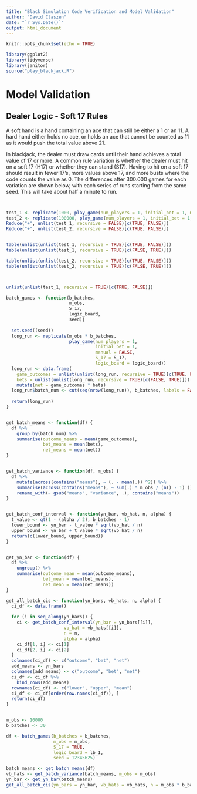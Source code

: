 ```yaml
---
title: "Black Simulation Code Verification and Model Validation"
author: "David Claszen"
date: "`r Sys.Date()`"
output: html_document
---
```


```r
knitr::opts_chunk$set(echo = TRUE)
```

```r
library(ggplot2)
library(tidyverse)
library(janitor)
source("play_blackjack.R")
```

# Model Validation

## Dealer Logic - Soft 17 Rules

A soft hand is a hand containing an ace that can still be either a 1 or an 11. A hard hand either holds no ace, or holds an ace that cannot be counted as 11 as it would push the total value above 21.

In blackjack, the dealer must draw cards until their hand achieves a total value of 17 or more. A common rule variation is whether the dealer must hit on a soft 17 (H17) or whether they can stand (S17). Having to hit on a soft 17 should result in fewer 17's, more values above 17, and more busts where the code counts the value as 0. The differences after 300.000 games for each variation are shown below, with each series of runs starting from the same seed. This will take about half a minute to run.




```r

```
```r

```




```r

test_1 <- replicate(1000, play_game(num_players = 1, initial_bet = 1, manual = FALSE, S_17 = TRUE, logic_board = lb_1))
test_2 <- replicate(100000, play_game(num_players = 1, initial_bet = 1, manual = FALSE, S_17 = FALSE, logic_board = lb_1))
Reduce("+", unlist(test_1, recursive = FALSE)[c(TRUE, FALSE)])
Reduce("+", unlist(test_2, recursive = FALSE)[c(TRUE, FALSE)])


table(unlist(unlist(test_1, recursive = TRUE)[c(TRUE, FALSE)]))
table(unlist(unlist(test_1, recursive = TRUE)[c(FALSE, TRUE)]))

table(unlist(unlist(test_2, recursive = TRUE)[c(TRUE, FALSE)]))
table(unlist(unlist(test_2, recursive = TRUE)[c(FALSE, TRUE)]))



unlist(unlist(test_1, recursive = TRUE)[c(TRUE, FALSE)])

```




```r
batch_games <- function(b_batches,
                        m_obs,
                        S_17,
                        logic_board,
                        seed){
  
  set.seed((seed))
  long_run <- replicate(m_obs * b_batches,
                        play_game(num_players = 1,
                                  initial_bet = 1,
                                  manual = FALSE,
                                  S_17 = S_17,
                                  logic_board = logic_board))
  long_run <- data.frame(
    game_outcomes = unlist(unlist(long_run, recursive = TRUE)[c(TRUE, FALSE)]),
    bets = unlist(unlist(long_run, recursive = TRUE)[c(FALSE, TRUE)])) %>%
    mutate(net = game_outcomes * bets)
  long_run$batch_num <- cut(seq(nrow(long_run)), b_batches, labels = FALSE)
  
  return(long_run)
}


get_batch_means <- function(df) {
  df %>% 
    group_by(batch_num) %>% 
    summarise(outcome_means = mean(game_outcomes),
              bet_means = mean(bets),
              net_means = mean(net))
}


get_batch_variance <- function(df, m_obs) {
  df %>% 
    mutate(across(contains("means"), ~ (. - mean(.)) ^2)) %>% 
    summarise(across(contains("means"), ~ sum(.) * m_obs / (n() - 1) )) %>% 
    rename_with(~ gsub("means", "variance", .), contains("means"))
}


get_batch_conf_interval <- function(yn_bar, vb_hat, n, alpha) {
  t_value <- qt(1 - (alpha / 2), b_batches - 1)
  lower_bound <- yn_bar - t_value * sqrt(vb_hat / n)
  upper_bound <- yn_bar + t_value * sqrt(vb_hat / n)
  return(c(lower_bound, upper_bound))
}


get_yn_bar <- function(df) {
  df %>% 
    ungroup() %>% 
    summarise(outcome_mean = mean(outcome_means),
              bet_mean = mean(bet_means),
              net_mean = mean(net_means))
}

get_all_batch_cis <- function(yn_bars, vb_hats, n, alpha) {
  ci_df <- data.frame()
  
  for (i in seq_along(yn_bars)) {
    ci <- get_batch_conf_interval(yn_bar = yn_bars[[i]], 
                      vb_hat = vb_hats[[i]], 
                      n = n, 
                      alpha = alpha)
    ci_df[1, i] <- ci[1]
    ci_df[2, i] <- ci[2]
  }
  colnames(ci_df) <- c("outcome", "bet", "net")
  add_means <- yn_bars
  colnames(add_means) <- c("outcome", "bet", "net")
  ci_df <- ci_df %>%
    bind_rows(add_means)
  rownames(ci_df) <- c("lower", "upper", "mean")
  ci_df <- ci_df[order(row.names(ci_df)), ]
  return(ci_df)
}


m_obs <- 10000
b_batches <- 30

df <- batch_games(b_batches = b_batches,
                  m_obs = m_obs,
                  S_17 = TRUE,
                  logic_board = lb_1,
                  seed = 12345625)

batch_means <- get_batch_means(df)
vb_hats <- get_batch_variance(batch_means, m_obs = m_obs)
yn_bar <- get_yn_bar(batch_means)
get_all_batch_cis(yn_bars = yn_bar, vb_hats = vb_hats, n = m_obs * b_batches, alpha = 0.01)


```




